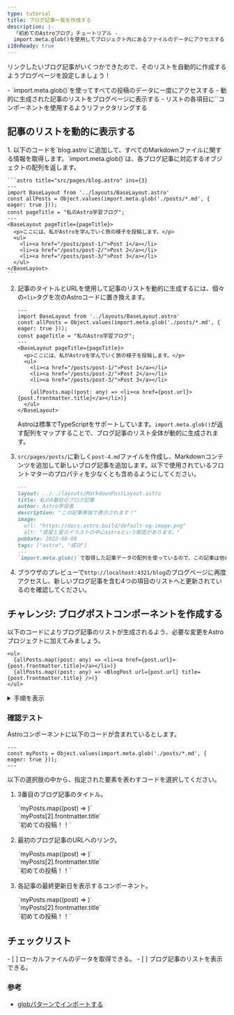 ```yaml
---
type: tutorial
title: ブログ記事一覧を作成する
description: |-
  「初めてのAstroブログ」チュートリアル -
  import.meta.glob()を使用してプロジェクト内にあるファイルのデータにアクセスする
i18nReady: true
---
```


リンクしたいブログ記事がいくつかできたので、そのリストを自動的に作成するようブログページを設定しましょう！

<PreCheck>
  - `import.meta.glob()`を使ってすべての投稿のデータに一度にアクセスする
  - 動的に生成された記事のリストをブログページに表示する
  - リストの各項目に`<BlogPost />`コンポーネントを使用するようリファクタリングする
</PreCheck>

## 記事のリストを動的に表示する

<Steps>
1. 以下のコードを`blog.astro`に追加して、すべてのMarkdownファイルに関する情報を取得します。`import.meta.glob()`は、各ブログ記事に対応するオブジェクトの配列を返します。

    ```astro title="src/pages/blog.astro" ins={3}
    ---
    import BaseLayout from '../layouts/BaseLayout.astro'
    const allPosts = Object.values(import.meta.glob('./posts/*.md', { eager: true }));
    const pageTitle = "私のAstro学習ブログ";
    ---
    <BaseLayout pageTitle={pageTitle}>
      <p>ここには、私がAstroを学んでいく旅の様子を投稿します。</p>
      <ul>
        <li><a href="/posts/post-1/">Post 1</a></li>
        <li><a href="/posts/post-2/">Post 2</a></li>
        <li><a href="/posts/post-3/">Post 3</a></li>
      </ul>
    </BaseLayout>
    ```


2. 記事のタイトルとURLを使用して記事のリストを動的に生成するには、個々の`<li>`タグを次のAstroコードに置き換えます。

    ```astro title="src/pages/blog.astro" del={9,10,11} ins={13}
    ---
    import BaseLayout from '../layouts/BaseLayout.astro'
    const allPosts = Object.values(import.meta.glob('./posts/*.md', { eager: true }));
    const pageTitle = "私のAstro学習ブログ";
    ---
    <BaseLayout pageTitle={pageTitle}>
      <p>ここには、私がAstroを学んでいく旅の様子を投稿します。</p>
      <ul>
        <li><a href="/posts/post-1/">Post 1</a></li>
        <li><a href="/posts/post-2/">Post 2</a></li>
        <li><a href="/posts/post-3/">Post 3</a></li>

        {allPosts.map((post: any) => <li><a href={post.url}>{post.frontmatter.title}</a></li>)}
      </ul>
    </BaseLayout>
    ```

    Astroは標準でTypeScriptをサポートしています。`import.meta.glob()`が返す配列をマップすることで、ブログ記事のリスト全体が動的に生成されます。

3. `src/pages/posts/`に新しく`post-4.md`ファイルを作成し、Markdownコンテンツを追加して新しいブログ記事を追加します。以下で使用されているフロントマターのプロパティを少なくとも含めるようにしてください。

    ```markdown
    ---
    layout: ../../layouts/MarkdownPostLayout.astro
    title: 私の4番目のブログ記事
    author: Astro学習者
    description: "この記事単独で表示されます！"
    image: 
      url: "https://docs.astro.build/default-og-image.png"
      alt: "惑星と星のイラストの中にastroという単語があります。"
    pubDate: 2022-08-08
    tags: ["astro", "成功"]
    ---
    `import.meta.glob()`で取得した記事データの配列を使っているので、この記事は他のブログ記事と一緒に表示されるはずです。
    ```

4. ブラウザのプレビューで`http://localhost:4321/blog`のブログページに再度アクセスし、新しいブログ記事を含む4つの項目のリストへと更新されているのを確認してください。
</Steps>

<Box icon="puzzle-piece">

## チャレンジ: ブログポストコンポーネントを作成する

以下のコードによりブログ記事のリストが生成されるよう、必要な変更をAstroプロジェクトに加えてみましょう。

```astro title="src/pages/blog.astro" del={2} ins={3}
<ul>
  {allPosts.map((post: any) => <li><a href={post.url}>{post.frontmatter.title}</a></li>)}
  {allPosts.map((post: any) => <BlogPost url={post.url} title={post.frontmatter.title} />)}
</ul>
```

<details>
<summary>手順を表示</summary>

<Steps>
1. `src/components/`に新しいコンポーネントを作成します。

    <details>
    <summary>ファイル名を表示</summary>
    ```
    BlogPost.astro
    ```
    </details>

2. `Astro.props`として`title`と`url`を受け取ることができるよう、コンポーネントにコードを記述します。

    <details>
    <summary>コードを表示</summary>
    ```astro
    ---
    // src/components/BlogPost.astro
    const { title, url } = Astro.props;
    ---
    ```
    </details>

3. ブログ記事のリストの各項目を作成するために必要なテンプレートを追加します。

    <details>
    <summary>コードを表示</summary>
    ```astro
    <!-- src/components/BlogPost.astro -->
    <li><a href={url}>{title}</a></li>
    ```
    </details>

4. ブログページに新しいコンポーネントをインポートします。

    <details>
    <summary>コードを表示</summary>
    ```astro title="src/pages/blog.astro" ins={3}
    ---
    import BaseLayout from '../layouts/BaseLayout.astro';
    import BlogPost from '../components/BlogPost.astro';
    const allPosts = Object.values(import.meta.glob('../pages/posts/*.md', { eager: true }));
    const pageTitle = "私のAstro学習ブログ";
    ---
    ```
    </details>

5. 完成したコンポーネントのコードを確認します。

    <details>
    <summary>コードを表示</summary>
    ```astro title="src/components/BlogPost.astro"
    ---
    const { title, url } = Astro.props
    ---
    <li><a href={url}>{title}</a></li>
    ```
    ```astro title="src/pages/blog.astro" ins={3,10}
    ---
    import BaseLayout from '../layouts/BaseLayout.astro';
    import BlogPost from '../components/BlogPost.astro';
    const allPosts = Object.values(import.meta.glob('../pages/posts/*.md', { eager: true }));
    const pageTitle = "私のAstro学習ブログ"
    ---
    <BaseLayout pageTitle={pageTitle}>
      <p>ここには、私がAstroを学んでいく旅の様子を投稿します。</p>
      <ul>
        {allPosts.map((post: any) => <BlogPost url={post.url} title={post.frontmatter.title} />)}
      </ul>
    </BaseLayout>
    ```
    </details>
</Steps>
</details>
</Box>



<Box icon="question-mark">

### 確認テスト

Astroコンポーネントに以下のコードが含まれているとします。

```astro
---
const myPosts = Object.values(import.meta.glob('./posts/*.md', { eager: true }));
---
```

以下の選択肢の中から、指定された要素を表わすコードを選択してください。

1. 3番目のブログ記事のタイトル。

    <MultipleChoice>
      <Option>
        `myPosts.map((post) => <LastUpdated date={post.frontmatter.pubDate} />)`
      </Option>
      <Option isCorrect>
        `myPosts[2].frontmatter.title`
      </Option>
      <Option>
        `<a href={myPosts[0].url}>初めての投稿！！</a>`
      </Option>
    </MultipleChoice>

2. 最初のブログ記事のURLへのリンク。

    <MultipleChoice>
      <Option>
        `myPosts.map((post) => <LastUpdated date={post.frontmatter.pubDate} />)`
      </Option>
      <Option>
        `myPosts[2].frontmatter.title`
      </Option>
      <Option isCorrect>
        `<a href={myPosts[0].url}>初めての投稿！！</a>`
      </Option>
    </MultipleChoice>

3. 各記事の最終更新日を表示するコンポーネント。

    <MultipleChoice>
      <Option isCorrect>
        `myPosts.map((post) => <LastUpdated date={post.frontmatter.pubDate} />)`
      </Option>
      <Option>
        `myPosts[2].frontmatter.title`
      </Option>
      <Option>
        `<a href={myPosts[0].url}>初めての投稿！！</a>`
      </Option>
    </MultipleChoice>

</Box>

## チェックリスト

<Box icon="check-list">

<Checklist>
- [ ] ローカルファイルのデータを取得できる。
- [ ] ブログ記事のリストを表示できる。
</Checklist>
</Box>

### 参考

- [globパターンでインポートする](/ja/guides/imports/#importmetaglob)
